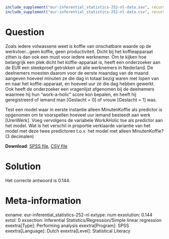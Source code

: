 ```{r, echo = FALSE, results = "hide"}
include_supplement("eur-inferential_statistics-252-nl-data.sav", recursive = TRUE)
include_supplement("eur-inferential_statistics-252-nl-data.csv", recursive = TRUE)
```

Question
========
Zoals iedere volwassene weet is koffie van onschatbare waarde op de werkvloer…geen koffie, geen productiviteit. Dicht bij het koffieapparaat zitten is dan ook een must voor iedere werknemer. Om te kijken hoe belangrijk een plek dicht het koffie-apparaat is, heeft een onderzoeker aan de EUR een steekproef getrokken uit alle werknemers in Nederland. De deelnemers moesten daarom voor de eerste maandag van de maand aangeven hoeveel minuten ze die dag in totaal bezig waren met lopen van en naar het koffie-apparaat, en hoeveel uur ze die dag hebben gewerkt. Ook heeft de onderzoeker een vragenlijst afgenomen bij de deelnemers waarmee hij hun “work-a-holic” score kon bepalen, en heeft hij geregistreerd of iemand man [Geslacht = 0] of vrouw [Geslacht = 1] was.

Test een model waar in eerste instantie alleen MinutenKoffie als predictor is opgenomen om te voorspellen hoeveel uur iemand besteedt aan werk [UrenWerk]. Voeg vervolgens de variabele WorkAHolic toe als predictor aan het model. Wat is het verschil in proportie verklaarde variantie van het model met deze twee predictoren t.o.v. het model met alleen MinutenKoffie? (3 decimalen)

**Download**: [SPSS file](eur-inferential_statistics-252-nl-data.sav), [CSV file](eur-inferential_statistics-252-nl-data.csv)


Solution
========
Het correcte antwoord is 0.144.


Meta-information
================
exname: eur-inferential_statistics-252-nl
extype: num
exsolution: 0.144
extol: 0
exsection: Inferential Statistics/Regression/Simple linear regression
exextra[Type]: Performing analysis
exextra[Program]: SPSS
exextra[Language]: Dutch
exextra[Level]: Statistical Literacy